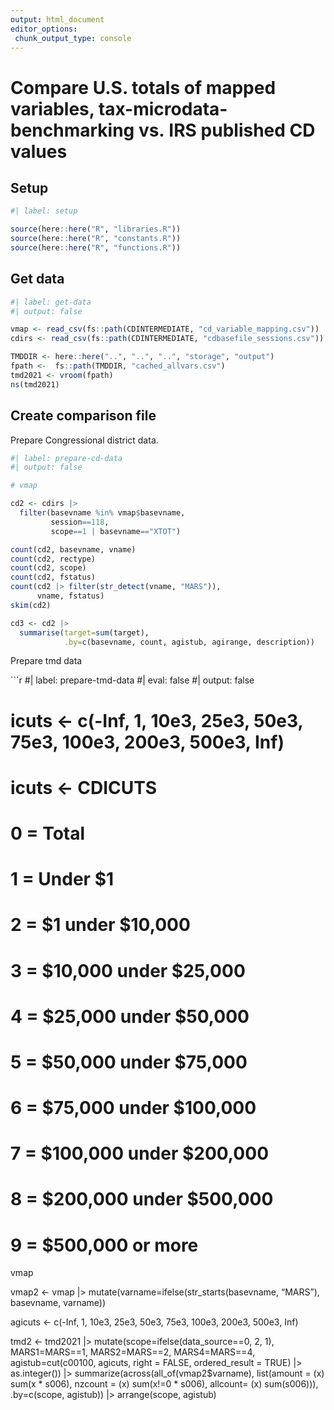```yaml
---
output: html_document
editor_options: 
 chunk_output_type: console
---
```


# Compare U.S. totals of mapped variables, tax-microdata-benchmarking vs. IRS published CD values


## Setup 
```r
#| label: setup

source(here::here("R", "libraries.R"))
source(here::here("R", "constants.R"))
source(here::here("R", "functions.R"))

```

## Get data

```r
#| label: get-data
#| output: false

vmap <- read_csv(fs::path(CDINTERMEDIATE, "cd_variable_mapping.csv"))
cdirs <- read_csv(fs::path(CDINTERMEDIATE, "cdbasefile_sessions.csv"))

TMDDIR <- here::here("..", "..", "..", "storage", "output")
fpath <-  fs::path(TMDDIR, "cached_allvars.csv")
tmd2021 <- vroom(fpath)
ns(tmd2021)

```

## Create comparison file

Prepare Congressional district data.

```r
#| label: prepare-cd-data
#| output: false

# vmap

cd2 <- cdirs |> 
  filter(basevname %in% vmap$basevname,
         session==118,
         scope==1 | basevname=="XTOT")

count(cd2, basevname, vname)
count(cd2, rectype)
count(cd2, scope)
count(cd2, fstatus)
count(cd2 |> filter(str_detect(vname, "MARS")), 
      vname, fstatus)
skim(cd2)

cd3 <- cd2 |> 
  summarise(target=sum(target),
            .by=c(basevname, count, agistub, agirange, description))

```

Prepare tmd data

```r
#| label: prepare-tmd-data
#| eval: false
#| output: false

# icuts <- c(-Inf, 1, 10e3, 25e3, 50e3, 75e3, 100e3, 200e3, 500e3, Inf)
# icuts <- CDICUTS

# 0 = Total
# 1 = Under $1
# 2 = $1 under $10,000
# 3 = $10,000 under $25,000
# 4 = $25,000 under $50,000
# 5 = $50,000 under $75,000
# 6 = $75,000 under $100,000
# 7 = $100,000 under $200,000
# 8 = $200,000 under $500,000
# 9 = $500,000 or more

vmap

vmap2 <- vmap |> 
  mutate(varname=ifelse(str_starts(basevname, "MARS"),
                        basevname,
                        varname))

agicuts <- c(-Inf, 1, 10e3, 25e3, 50e3, 75e3, 100e3, 200e3, 500e3, Inf)

tmd2 <- tmd2021 |> 
  mutate(scope=ifelse(data_source==0, 2, 1),
         MARS1=MARS==1, MARS2=MARS==2, MARS4=MARS==4,
         agistub=cut(c00100, agicuts, right = FALSE, ordered_result = TRUE) |> 
           as.integer()) |> 
  summarize(across(all_of(vmap2$varname),
                   list(amount = \(x) sum(x * s006),
                        nzcount = \(x) sum(x!=0 * s006),
                        allcount= \(x) sum(s006))),
                   .by=c(scope, agistub)) |> 
  arrange(scope, agistub)


